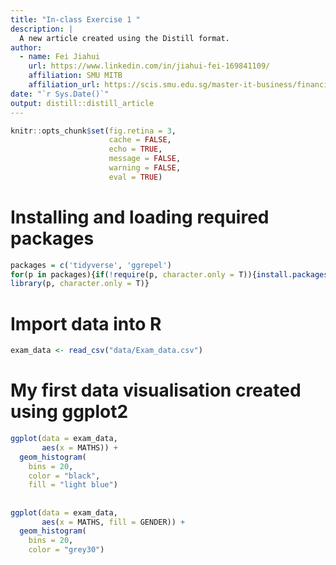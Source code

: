 ```yaml
---
title: "In-class Exercise 1 "
description: |
  A new article created using the Distill format.
author:
  - name: Fei Jiahui 
    url: https://www.linkedin.com/in/jiahui-fei-169841109/
    affiliation: SMU MITB
    affiliation_url: https://scis.smu.edu.sg/master-it-business/financial-technology-and-analytics-track/curriculum
date: "`r Sys.Date()`"
output: distill::distill_article
---
```


```r
knitr::opts_chunk$set(fig.retina = 3,
                      cache = FALSE,
                      echo = TRUE,
                      message = FALSE,
                      warning = FALSE,
                      eval = TRUE)
```

# Installing and loading required packages

```r
packages = c('tidyverse', 'ggrepel')
for(p in packages){if(!require(p, character.only = T)){install.packages(p)}
library(p, character.only = T)}
```

# Import data into R

```r
exam_data <- read_csv("data/Exam_data.csv")
```

# My first data visualisation created using ggplot2

```r
ggplot(data = exam_data,
       aes(x = MATHS)) +
  geom_histogram(
    bins = 20,
    color = "black",
    fill = "light blue")
```

## 

```r
ggplot(data = exam_data,
       aes(x = MATHS, fill = GENDER)) +
  geom_histogram(
    bins = 20,
    color = "grey30")
```




